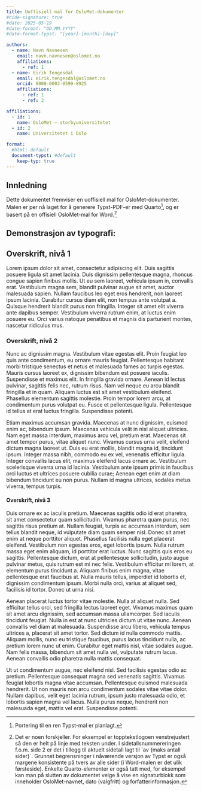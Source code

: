 ```yaml
---
title: Uoffisiell mal for OsloMet-dokumenter
#hide-signature: true
#date: 2025-05-19
#date-format: "DD.MM.YYYY"
#date-format-typst: "[year]-[month]-[day]"

authors:
  - name: Navn Navnesen
    email: navn.navnesen@oslomet.no
    affiliations:
      - ref: 1
  - name: Eirik Tengesdal
    email: eirik.tengesdal@oslomet.no
    orcid: 0000-0003-0599-8925
    affiliations:
      - ref: 1
      - ref: 2

affiliations:
  - id: 1
    name: OsloMet – storbyuniversitetet
  - id: 2
    name: Universitetet i Oslo

format:
  #html: default
  document-typst: #default
    keep-typ: true
---
```


## Innledning

Dette dokumentet fremviser en uoffisiell mal for OsloMet-dokumenter. Malen er per nå laget for å generere Typst-PDF-er med Quarto[^1], og er basert på en offisiell OsloMet-mal for Word.[^2]

[^1]: Portering til en ren Typst-mal er planlagt.
[^2]: Det er noen forskjeller. For eksempel er topptekstlogoen venstrejustert så den er helt på linje med teksten under. I sidetallsnummereringen f.o.m. side 2 er det i tillegg til aktuelt sidetall lagt til \`av {maks antall sider}\`. Grunnet begrensninger i nåværende versjon av Typst er også margene konsistente på tvers av alle sider (i Word-malen er det ulik førsteside). Enkelte Quarto-elementer er også tatt med, for eksempel kan man på slutten av dokumentet velge å vise en signaturblokk som inneholder OsloMet-navnet, dato (valgfritt) og forfatterinformasjon.

## Demonstrasjon av typografi:

## Overskrift, nivå 1

<!-- {{< lipsum 1 >}} -->

Lorem ipsum dolor sit amet, consectetur adipiscing elit. Duis sagittis posuere ligula sit amet lacinia. Duis dignissim pellentesque magna, rhoncus congue sapien finibus mollis. Ut eu sem laoreet, vehicula ipsum in, convallis erat. Vestibulum magna sem, blandit pulvinar augue sit amet, auctor malesuada sapien. Nullam faucibus leo eget eros hendrerit, non laoreet ipsum lacinia. Curabitur cursus diam elit, non tempus ante volutpat a. Quisque hendrerit blandit purus non fringilla. Integer sit amet elit viverra ante dapibus semper. Vestibulum viverra rutrum enim, at luctus enim posuere eu. Orci varius natoque penatibus et magnis dis parturient montes, nascetur ridiculus mus.

### Overskrift, nivå 2

<!-- {{< lipsum 2 >}} -->

Nunc ac dignissim magna. Vestibulum vitae egestas elit. Proin feugiat leo quis ante condimentum, eu ornare mauris feugiat. Pellentesque habitant morbi tristique senectus et netus et malesuada fames ac turpis egestas. Mauris cursus laoreet ex, dignissim bibendum est posuere iaculis. Suspendisse et maximus elit. In fringilla gravida ornare. Aenean id lectus pulvinar, sagittis felis nec, rutrum risus. Nam vel neque eu arcu blandit fringilla et in quam. Aliquam luctus est sit amet vestibulum eleifend. Phasellus elementum sagittis molestie. Proin tempor lorem arcu, at condimentum purus volutpat eu. Fusce et pellentesque ligula. Pellentesque id tellus at erat luctus fringilla. Suspendisse potenti.

Etiam maximus accumsan gravida. Maecenas at nunc dignissim, euismod enim ac, bibendum ipsum. Maecenas vehicula velit in nisl aliquet ultricies. Nam eget massa interdum, maximus arcu vel, pretium erat. Maecenas sit amet tempor purus, vitae aliquet nunc. Vivamus cursus urna velit, eleifend dictum magna laoreet ut. Duis eu erat mollis, blandit magna id, tincidunt ipsum. Integer massa nibh, commodo eu ex vel, venenatis efficitur ligula. Integer convallis lacus elit, maximus eleifend lacus ornare ac. Vestibulum scelerisque viverra urna id lacinia. Vestibulum ante ipsum primis in faucibus orci luctus et ultrices posuere cubilia curae; Aenean eget enim at diam bibendum tincidunt eu non purus. Nullam id magna ultrices, sodales metus viverra, tempus turpis.

#### Overskrift, nivå 3

<!-- {{< lipsum 3 >}} -->

Duis ornare ex ac iaculis pretium. Maecenas sagittis odio id erat pharetra, sit amet consectetur quam sollicitudin. Vivamus pharetra quam purus, nec sagittis risus pretium at. Nullam feugiat, turpis ac accumsan interdum, sem tellus blandit neque, id vulputate diam quam semper nisl. Donec sit amet enim at neque porttitor aliquet. Phasellus facilisis nulla eget placerat eleifend. Vestibulum non egestas eros, eget lobortis ipsum. Nulla rutrum massa eget enim aliquam, id porttitor erat luctus. Nunc sagittis quis eros eu sagittis. Pellentesque dictum, erat at pellentesque sollicitudin, justo augue pulvinar metus, quis rutrum est mi nec felis. Vestibulum efficitur mi lorem, at elementum purus tincidunt a. Aliquam finibus enim magna, vitae pellentesque erat faucibus at. Nulla mauris tellus, imperdiet id lobortis et, dignissim condimentum ipsum. Morbi nulla orci, varius at aliquet sed, facilisis id tortor. Donec ut urna nisi.

Aenean placerat luctus tortor vitae molestie. Nulla at aliquet nulla. Sed efficitur tellus orci, sed fringilla lectus laoreet eget. Vivamus maximus quam sit amet arcu dignissim, sed accumsan massa ullamcorper. Sed iaculis tincidunt feugiat. Nulla in est at nunc ultricies dictum ut vitae nunc. Aenean convallis vel diam at malesuada. Suspendisse arcu libero, vehicula tempus ultrices a, placerat sit amet tortor. Sed dictum id nulla commodo mattis. Aliquam mollis, nunc eu tristique faucibus, purus lacus tincidunt nulla, ac pretium lorem nunc ut enim. Curabitur eget mattis nisl, vitae sodales augue. Nam felis massa, bibendum sit amet nulla vel, vulputate rutrum lacus. Aenean convallis odio pharetra nulla mattis consequat.

Ut ut condimentum augue, nec eleifend nisl. Sed facilisis egestas odio ac pretium. Pellentesque consequat magna sed venenatis sagittis. Vivamus feugiat lobortis magna vitae accumsan. Pellentesque euismod malesuada hendrerit. Ut non mauris non arcu condimentum sodales vitae vitae dolor. Nullam dapibus, velit eget lacinia rutrum, ipsum justo malesuada odio, et lobortis sapien magna vel lacus. Nulla purus neque, hendrerit non malesuada eget, mattis vel erat. Suspendisse potenti.